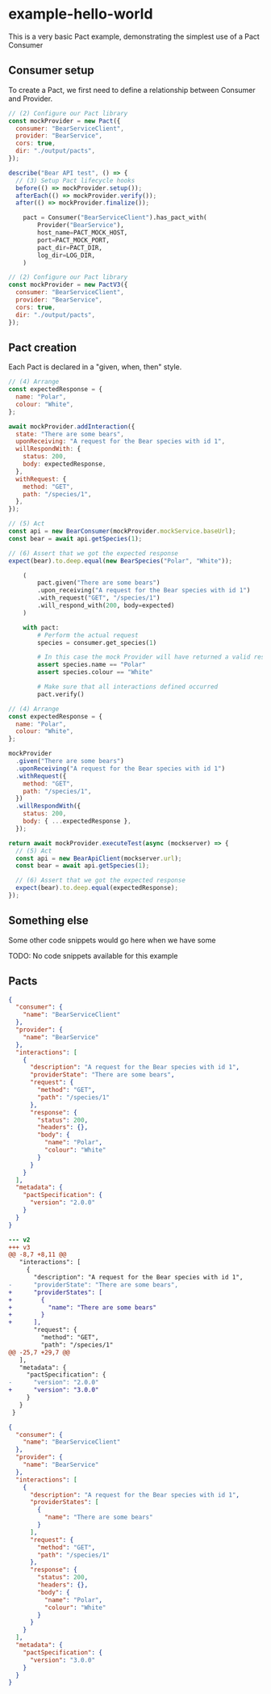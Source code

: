 
# example-hello-world

This is a very basic Pact example, demonstrating the simplest use of a Pact Consumer

## Consumer setup

To create a Pact, we first need to define a relationship between Consumer and Provider.

<Tabs>
<TabItem value="js-v2" label="js-v2">

```js
// (2) Configure our Pact library
const mockProvider = new Pact({
  consumer: "BearServiceClient",
  provider: "BearService",
  cors: true,
  dir: "./output/pacts",
});

describe("Bear API test", () => {
  // (3) Setup Pact lifecycle hooks
  before(() => mockProvider.setup());
  afterEach(() => mockProvider.verify());
  after(() => mockProvider.finalize());
```

</TabItem>
<TabItem value="python-v2" label="python-v2">

```python
    pact = Consumer("BearServiceClient").has_pact_with(
        Provider("BearService"),
        host_name=PACT_MOCK_HOST,
        port=PACT_MOCK_PORT,
        pact_dir=PACT_DIR,
        log_dir=LOG_DIR,
    )
```

</TabItem>
<TabItem value="js-v3" label="js-v3">

```js
// (2) Configure our Pact library
const mockProvider = new PactV3({
  consumer: "BearServiceClient",
  provider: "BearService",
  cors: true,
  dir: "./output/pacts",
});
```

</TabItem>
</Tabs>

## Pact creation

Each Pact is declared in a "given, when, then" style.

<Tabs>
<TabItem value="js-v2" label="js-v2">

```js
// (4) Arrange
const expectedResponse = {
  name: "Polar",
  colour: "White",
};

await mockProvider.addInteraction({
  state: "There are some bears",
  uponReceiving: "A request for the Bear species with id 1",
  willRespondWith: {
    status: 200,
    body: expectedResponse,
  },
  withRequest: {
    method: "GET",
    path: "/species/1",
  },
});

// (5) Act
const api = new BearConsumer(mockProvider.mockService.baseUrl);
const bear = await api.getSpecies(1);

// (6) Assert that we got the expected response
expect(bear).to.deep.equal(new BearSpecies("Polar", "White"));
```

</TabItem>
<TabItem value="python-v2" label="python-v2">

```python
    (
        pact.given("There are some bears")
        .upon_receiving("A request for the Bear species with id 1")
        .with_request("GET", "/species/1")
        .will_respond_with(200, body=expected)
    )

    with pact:
        # Perform the actual request
        species = consumer.get_species(1)

        # In this case the mock Provider will have returned a valid response
        assert species.name == "Polar"
        assert species.colour == "White"

        # Make sure that all interactions defined occurred
        pact.verify()
```

</TabItem>
<TabItem value="js-v3" label="js-v3">

```js
// (4) Arrange
const expectedResponse = {
  name: "Polar",
  colour: "White",
};

mockProvider
  .given("There are some bears")
  .uponReceiving("A request for the Bear species with id 1")
  .withRequest({
    method: "GET",
    path: "/species/1",
  })
  .willRespondWith({
    status: 200,
    body: { ...expectedResponse },
  });

return await mockProvider.executeTest(async (mockserver) => {
  // (5) Act
  const api = new BearApiClient(mockserver.url);
  const bear = await api.getSpecies(1);

  // (6) Assert that we got the expected response
  expect(bear).to.deep.equal(expectedResponse);
});
```

</TabItem>
</Tabs>

## Something else

Some other code snippets would go here when we have some

<Tabs>
<TabItem value="None available" label="None available">

TODO: No code snippets available for this example

</TabItem>
</Tabs>

## Pacts

<Tabs>
<TabItem value="v2" label="v2">

```json
{
  "consumer": {
    "name": "BearServiceClient"
  },
  "provider": {
    "name": "BearService"
  },
  "interactions": [
    {
      "description": "A request for the Bear species with id 1",
      "providerState": "There are some bears",
      "request": {
        "method": "GET",
        "path": "/species/1"
      },
      "response": {
        "status": 200,
        "headers": {},
        "body": {
          "name": "Polar",
          "colour": "White"
        }
      }
    }
  ],
  "metadata": {
    "pactSpecification": {
      "version": "2.0.0"
    }
  }
}
```

</TabItem>

<TabItem value="v2-v3 diff" label="v2-v3 diff">

```diff
--- v2
+++ v3
@@ -8,7 +8,11 @@
   "interactions": [
     {
       "description": "A request for the Bear species with id 1",
-      "providerState": "There are some bears",
+      "providerStates": [
+        {
+          "name": "There are some bears"
+        }
+      ],
       "request": {
         "method": "GET",
         "path": "/species/1"
@@ -25,7 +29,7 @@
   ],
   "metadata": {
     "pactSpecification": {
-      "version": "2.0.0"
+      "version": "3.0.0"
     }
   }
 }
```

</TabItem>

<TabItem value="v3" label="v3">

```json
{
  "consumer": {
    "name": "BearServiceClient"
  },
  "provider": {
    "name": "BearService"
  },
  "interactions": [
    {
      "description": "A request for the Bear species with id 1",
      "providerStates": [
        {
          "name": "There are some bears"
        }
      ],
      "request": {
        "method": "GET",
        "path": "/species/1"
      },
      "response": {
        "status": 200,
        "headers": {},
        "body": {
          "name": "Polar",
          "colour": "White"
        }
      }
    }
  ],
  "metadata": {
    "pactSpecification": {
      "version": "3.0.0"
    }
  }
}
```

</TabItem>

</Tabs>
